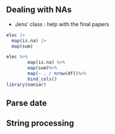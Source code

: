 ## Dealing with NAs

-   Jens' class : help with the final papers


```r
elec |> 
  map(is.na) |> 
  map(sum)

elec %>% 
        map(is.na) %>%
        map(sum)%>%
        map(~ . / nrow(df))%>%
        bind_cols()
library(naniar)

```

## Parse date

## String processing
